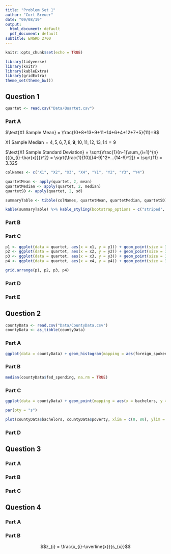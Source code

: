 ```yaml
---
title: "Problem Set 1"
author: "Cort Breuer"
date: "09/08/19"
output:
  html_document: default
  pdf_document: default
subtitle: ENGRD 2700
---
```

  
```r
knitr::opts_chunk$set(echo = TRUE)
```


```r
library(tidyverse)
library(knitr)
library(kableExtra)
library(gridExtra)
theme_set(theme_bw())
```

## Question 1

```r
quartet <- read.csv("Data/Quartet.csv")
```

### Part A

$\text{X1 Sample Mean} = \frac{10+8+13+9+11+14+6+4+12+7+5}{11}=9$

$\text{X1 Sample Median} = 4,5,6,7,8,\textbf{9},10,11,12,13,14 = 9$

$\text{X1 Sample Standard Deviation} = \sqrt{\frac{1}{n-1}\sum_{i=1}^{n}{{(x_{i}-\bar{x}}})^2} = \sqrt{\frac{1}{10}[(4-9)^2+...(14-9)^2]} = \sqrt{11} = 3.32$

```R
colNames <- c("X1", "X2", "X3", "X4", "Y1", "Y2", "Y3", "Y4")

quartetMean <- apply(quartet, 2, mean)
quartetMedian <- apply(quartet, 2, median)
quartetSD <- apply(quartet, 2, sd)

summaryTable <- tibble(colNames, quartetMean, quartetMedian, quartetSD) %>% rename(Column = colNames, "Sample Mean" = quartetMean, "Sample Median" = quartetMedian, "Sample Standard Deviation" = quartetSD) %>% mutate_if(is.numeric, round, digits = 2)

kable(summaryTable) %>% kable_styling(bootstrap_options = c("striped", "hover"))
```

### Part B

### Part C

```r
p1 <- ggplot(data = quartet, aes(x = x1, y = y1)) + geom_point(size = 3) + xlim(0, 19) + ylim(0, 15)
p2 <- ggplot(data = quartet, aes(x = x2, y = y2)) + geom_point(size = 3) + xlim(0, 19) + ylim(0, 15)
p3 <- ggplot(data = quartet, aes(x = x3, y = y3)) + geom_point(size = 3) + xlim(0, 19) + ylim(0, 15)
p4 <- ggplot(data = quartet, aes(x = x4, y = y4)) + geom_point(size = 3) + xlim(0, 19) + ylim(0, 15)

grid.arrange(p1, p2, p3, p4)
```

### Part D

### Part E

## Question 2

```r
countyData <- read.csv("Data/CountyData.csv")
countyData <- as_tibble(countyData)
```

### Part A

```r
ggplot(data = countyData) + geom_histogram(mapping = aes(foreign_spoken_at_home), binwidth = 5) + labs(x = "Percent of Residents Who Speak a Foreign Language at Home", y = "Number of Counties") + theme(panel.border = element_rect(colour = "black", fill=NA, size=1))
```

### Part B

```r
median(countyData$fed_spending, na.rm = TRUE)
```

### Part C

```r
ggplot(data = countyData) + geom_point(mapping = aes(x = bachelors, y = poverty)) + xlim(0, 80) + ylim(0, 80) + coord_fixed() + ggtitle("Poverty vs. Bachelors")

par(pty = "s")

plot(countyData$bachelors, countyData$poverty, xlim = c(0, 80), ylim = c(0, 80), main = "Poverty vs. Bachelors", xlab = "Percent of County with Bachelors Degrees", ylab = "Percent of County Below Poverty Line")
```

### Part D

## Question 3

### Part A

### Part B

### Part C

## Question 4

### Part A

### Part B

$$z_{i} = \frac{x_{i}-\overline{x}}{s_{x}}$$